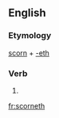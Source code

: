 ==English==

===Etymology===
[[scorn]] + [[-eth]]

===Verb===
{{head|en|verb form}}

# {{en-archaic third-person singular of|scorn}}

[[fr:scorneth]]